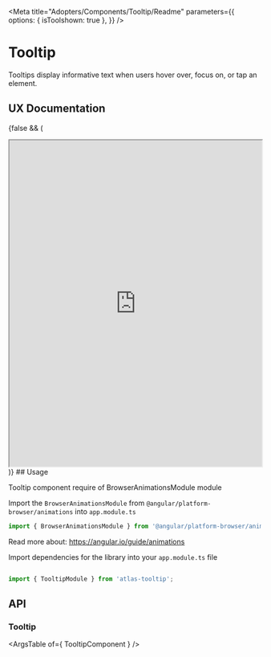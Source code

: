 
<Meta title="Adopters/Components/Tooltip/Readme" 
  parameters={{
      options: {
        isToolshown: true
      },
  }}
 />

# Tooltip

Tooltips display informative text when users hover over, focus on, or tap an element.

## UX Documentation
{false && (
<iframe
    src='https://www.figma.com/embed?embed_host=share&url=https%3A%2F%2Fwww.figma.com%2Ffile%2F7FRIXzx1xQXBXSn54BsotS%2FTooltip---Foundations-0.0.2-Components-Documentation%3Fnode-id%3D13866%253A22999' 
    allowFullScreen="true"
    width='100%'
    height='650px'
    style={{border: 'none'}}
></iframe>
)}
## Usage

Tooltip component require of BrowserAnimationsModule module

Import the `BrowserAnimationsModule` from `@angular/platform-browser/animations` into `app.module.ts`

```ts
import { BrowserAnimationsModule } from '@angular/platform-browser/animations';
```
Read more about: https://angular.io/guide/animations

Import dependencies for the library into your ```app.module.ts``` file

```ts

import { TooltipModule } from 'atlas-tooltip';

```

## API

### Tooltip

<ArgsTable of={ TooltipComponent } />